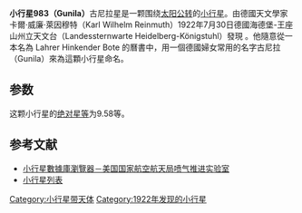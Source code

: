 {{Infobox planet
| bgcolour = #FFFFC0
| name = 983 Gunila 古尼拉星
| symbol = 
| image = 
| caption = 
| discovery = yes
| discovery_ref = 
| discoverer = [[卡爾·威廉·雷睦斯|卡爾·威廉·雷睦斯]]
| discovery_site = [[王座山天文台|海德堡]] 
| discovered = 1922年7月30日
| designations = yes
| mp_name = 
| named_after = 
| alt_names = 1922 ME
| mp_category = [[小行星帶|主帶]]
| orbit_ref = <ref>[http://ssd.jpl.nasa.gov/sbdb.cgi?sstr=983 983 Gunila (1922 ME)]</ref>
| epoch = 2012年12月12日
| aphelion = {{convert|3.4570874|AU|km|3|abbr=on|lk=out}}
| perihelion = {{convert|2.8560606|AU|km|3|abbr=on}}
| semimajor = {{convert|3.1565740|AU|km|3|abbr=on}}
| eccentricity = 0.0952024
| period = 2048.4359509 [[日|日]]<br />5.61[[儒略年|儒略年]]
| avg_speed = 
| inclination = 14.87604°
| asc_node = 250.89708°
| mean_anomaly = 112.55082°
| arg_peri = 348.74596
| satellites = 
| physical_characteristics = yes
| dimensions = 
| mass = 
| density = 
| surface_grav = 
| escape_velocity = 
| sidereal_day = 
| axial_tilt = 
| pole_ecliptic_lat = 
| pole_ecliptic_lon = 
| albedo = 
| temperatures= 
| temp_name1 = 
| mean_temp_1 = 
| max_temp_1 = 
| temp_name2 = 
| max_temp_2 = 
| spectral_type = 
| abs_magnitude = 9.58
}}

'''小行星983（Gunila）'''古尼拉星是一颗围绕[[太阳|太阳]][[公转|公转]]的[[小行星|小行星]]。由德國天文學家卡爾·威廉·萊因穆特（Karl Wilhelm Reinmuth）1922年7月30日德國海德堡-王座山州立天文台（Landessternwarte Heidelberg-Königstuhl）發現 。他隨意從一本名為 Lahrer Hinkender Bote 的曆書中，用一個德國婦女常用的名字古尼拉（Gunila）來為這顆小行星命名。

==参数==
这颗小行星的[[绝对星等|绝对星等]]为9.58等。

==参考文献==
{{reflist}}

*[http://ssd.jpl.nasa.gov/sbdb.cgi#top 小行星數據庫瀏覽器－美国国家航空航天局喷气推进实验室] {{Wayback|url=http://ssd.jpl.nasa.gov/sbdb.cgi#top |date=20100929043420 }}
*[http://cfa-www.harvard.edu/iau/lists/NumberedMPs.txt 小行星列表] {{Wayback|url=http://cfa-www.harvard.edu/iau/lists/NumberedMPs.txt |date=20080517010638 }}

{{Minor Planet Number|[[小行星982|小行星982]]|[[小行星984|小行星984]]}}
{{小天体}}

[[Category:小行星带天体|Category:小行星带天体]]
[[Category:1922年发现的小行星|Category:1922年发现的小行星]]